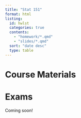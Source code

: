 ```yaml
---
title: "Stat 151"
format: html
listing:
  id: hwlst
  categories: true
  contents: 
    - "homework/*.qmd"
    - "slides/*.qmd"
  sort: "date desc"
  type: table
---
```


# Course Materials


::: {#hwlst}
:::

# Exams

Coming soon!